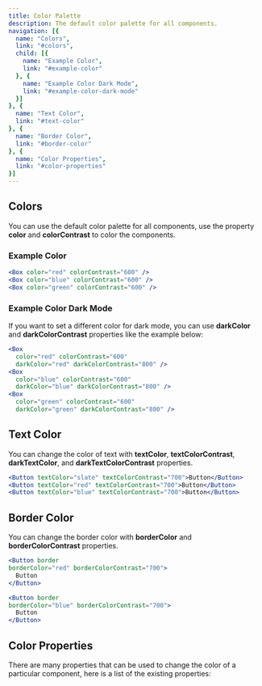 ```yaml
---
title: Color Palette
description: The default color palette for all components.
navigation: [{
  name: "Colors",
  link: "#colors",
  child: [{
    name: "Example Color",
    link: "#example-color"
  }, {
    name: "Example Color Dark Mode",
    link: "#example-color-dark-mode"
  }]
}, {
  name: "Text Color",
  link: "#text-color"
}, {
  name: "Border Color",
  link: "#border-color"
}, {
  name: "Color Properties",
  link: "#color-properties"
}]
---
```


## Colors

You can use the default color palette for all components, use the property **color** and **colorContrast** to color the components.

<ColorPalette />

### Example Color

```jsx
<Box color="red" colorContrast="600" />
<Box color="blue" colorContrast="600" />
<Box color="green" colorContrast="600" />
```

<ColorPaletteExample />

### Example Color Dark Mode

If you want to set a different color for dark mode, you can use **darkColor** and **darkColorContrast** properties like the example below:

```jsx
<Box
  color="red" colorContrast="600"
  darkColor="red" darkColorContrast="800" />
<Box
  color="blue" colorContrast="600"
  darkColor="blue" darkColorContrast="800" />
<Box
  color="green" colorContrast="600"
  darkColor="green" darkColorContrast="800" />
```

<ColorPaletteDarkExample />

## Text Color
You can change the color of text with **textColor**, **textColorContrast**, **darkTextColor**, and **darkTextColorContrast** properties.

<TextColorExample />

```jsx
<Button textColor="slate" textColorContrast="700">Button</Button>
<Button textColor="red" textColorContrast="700">Button</Button>
<Button textColor="blue" textColorContrast="700">Button</Button>
```

## Border Color
You can change the border color with **borderColor** and **borderColorContrast** properties.

<BorderColorExample />

```jsx
<Button border
borderColor="red" borderColorContrast="700">
  Button
</Button>

<Button border
borderColor="blue" borderColorContrast="700">
  Button
</Button>
```

## Color Properties

There are many properties that can be used to change the color of a particular component, here is a list of the existing properties:

<ColorList />
